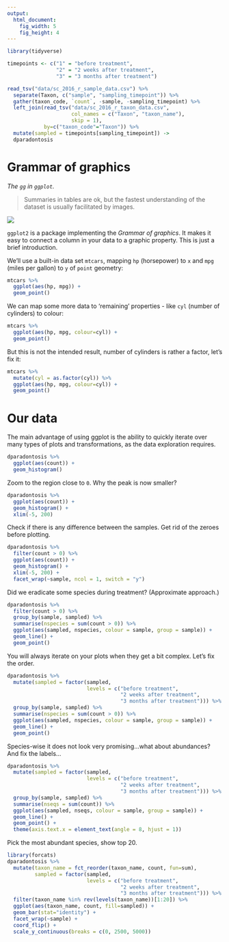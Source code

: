 ```yaml
---
output:
  html_document:
    fig_width: 5
    fig_height: 4
---
```


```r
library(tidyverse)

timepoints <- c("1" = "before treatment", 
                "2" = "2 weeks after treatment", 
                "3" = "3 months after treatment")

read_tsv("data/sc_2016_r_sample_data.csv") %>% 
  separate(Taxon, c("sample", "sampling_timepoint")) %>%
  gather(taxon_code, `count`, -sample, -sampling_timepoint) %>%
  left_join(read_tsv("data/sc_2016_r_taxon_data.csv",
                     col_names = c("Taxon", "taxon_name"),
                     skip = 1),
            by=c("taxon_code"="Taxon")) %>%
  mutate(sampled = timepoints[sampling_timepoint]) ->
  dparadontosis

```

# Grammar of graphics

_The `gg` in `ggplot`._

> Summaries in tables are ok, but the fastest understanding of the dataset is usually facilitated by images.


![](images/gg.PNG)

`ggplot2` is a package implementing the _Grammar of graphics_. It makes it easy to connect a column in your data to a graphic property. This is just a brief introduction.

We'll use a built-in data set `mtcars`, mapping `hp` (horsepower) to `x` and `mpg` (miles per gallon) to `y` of `point` geometry:

```R
mtcars %>% 
  ggplot(aes(hp, mpg)) + 
  geom_point()
```

We can map some more data to 'remaining' properties - like `cyl` (number of cylinders) to colour:
```R
mtcars %>% 
  ggplot(aes(hp, mpg, colour=cyl)) + 
  geom_point()
```

But this is not the intended result, number of cylinders is rather a factor, let's fix it:
```R
mtcars %>% 
  mutate(cyl = as.factor(cyl)) %>%
  ggplot(aes(hp, mpg, colour=cyl)) + 
  geom_point()
```

# Our data

The main advantage of using ggplot is the ability to quickly iterate over many types of plots and transformations, as the data exploration requires.

```R
dparadontosis %>%
  ggplot(aes(count)) +
  geom_histogram()
```

Zoom to the region close to `0`. Why the peak is now smaller?

```R
dparadontosis %>%
  ggplot(aes(count)) +
  geom_histogram() +
  xlim(-5, 200)
```

Check if there is any difference between the samples. Get rid of the zeroes before plotting.

```R
dparadontosis %>%
  filter(count > 0) %>%
  ggplot(aes(count)) +
  geom_histogram() +
  xlim(-5, 200) +
  facet_wrap(~sample, ncol = 1, switch = "y")
```

Did we eradicate some species during treatment? (Approximate approach.)

```R
dparadontosis %>%
  filter(count > 0) %>%
  group_by(sample, sampled) %>%
  summarise(nspecies = sum(count > 0)) %>%
  ggplot(aes(sampled, nspecies, colour = sample, group = sample)) +
  geom_line() +
  geom_point()
```

You will always iterate on your plots when they get a bit complex. Let's fix the order.

```R
dparadontosis %>%
  mutate(sampled = factor(sampled, 
                          levels = c("before treatment",
                                     "2 weeks after treatment",
                                     "3 months after treatment"))) %>%
  group_by(sample, sampled) %>%
  summarise(nspecies = sum(count > 0)) %>%
  ggplot(aes(sampled, nspecies, colour = sample, group = sample)) +
  geom_line() +
  geom_point()
```

Species-wise it does not look very promising...what about abundances? And fix the labels...

```R
dparadontosis %>%
  mutate(sampled = factor(sampled, 
                          levels = c("before treatment",
                                     "2 weeks after treatment",
                                     "3 months after treatment"))) %>%
  group_by(sample, sampled) %>%
  summarise(nseqs = sum(count)) %>%
  ggplot(aes(sampled, nseqs, colour = sample, group = sample)) +
  geom_line() +
  geom_point() +
  theme(axis.text.x = element_text(angle = 8, hjust = 1))
```

Pick the most abundant species, show top 20.

```R
library(forcats)
dparadontosis %>%
  mutate(taxon_name = fct_reorder(taxon_name, count, fun=sum),
         sampled = factor(sampled, 
                          levels = c("before treatment",
                                     "2 weeks after treatment",
                                     "3 months after treatment"))) %>% 
  filter(taxon_name %in% rev(levels(taxon_name))[1:20]) %>%
  ggplot(aes(taxon_name, count, fill=sampled)) +
  geom_bar(stat="identity") +
  facet_wrap(~sample) +
  coord_flip() +
  scale_y_continuous(breaks = c(0, 2500, 5000))
```
